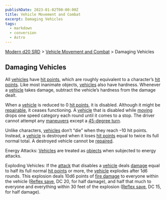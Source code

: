 ```yaml
---
publishDate: 2023-01-02T00:00:00Z
title: Vehicle Movement and Combat
excerpt: Damaging Vehicles
tags:
  - markdown
  - conversion
  - Astro
---
```


[Modern d20 SRD](/#modernD20) > [Vehicle Movement and Combat](modern-d20-srd-vehicle-movement-and-combat-index) > Damaging Vehicles

## Damaging Vehicles

All [vehicles](modern-d20-srd-equipment-equipment-vehicles) have [hit points](modern-d20-srd-combat-hit-points), which are roughly equivalent to a
character’s [hit points](modern-d20-srd-combat-hit-points). Like most
inanimate objects, [vehicles](modern-d20-srd-equipment-equipment-vehicles)
also have hardness. Whenever a [vehicle](modern-d20-srd-equipment-equipment-vehicles) takes damage, subtract the vehicle’s hardness from the damage dealt.

When a [vehicle](modern-d20-srd-equipment-equipment-vehicles) is reduced to 0
[hit points](modern-d20-srd-combat-hit-points), it is disabled. Although it
might be [repairable](modern-d20-srd-skills-repair), it ceases functioning. A
[vehicle](modern-d20-srd-equipment-equipment-vehicles) that is disabled while
[moving](modern-d20-srd-vehicle-movement-and-combat-moving) drops one speed
category each round until it comes to a stop. The driver cannot attempt any
[maneuvers](modern-d20-srd-vehicle-movement-and-combat-simple-maneuvers)
except a [45-degree turn](modern-d20-srd-vehicle-movement-and-combat-simple-maneuvers).

Unlike characters, [vehicles](modern-d20-srd-equipment-equipment-vehicles)
don’t “die” when they reach –10 hit points. Instead, a
[vehicle](modern-d20-srd-equipment-equipment-vehicles) is destroyed when it
loses [hit points](modern-d20-srd-combat-hit-points) equal to twice its full
normal total. A destroyed vehicle cannot be [repaired](modern-d20-srd-skills-repair).

Energy Attacks: [Vehicles](modern-d20-srd-equipment-equipment-vehicles) are
treated as [objects](modern-d20-srd-combat-attack-an-object) when subjected to
energy attacks.

Exploding Vehicles: If the [attack](modern-d20-srd-vehicle-movement-and-combat-attack-options) that disables a [vehicle](modern-d20-srd-equipment-equipment-vehicles) deals [damage](modern-d20-srd-combat-damage) equal to half
its full normal [hit points](modern-d20-srd-combat-hit-points) or more, the
[vehicle](modern-d20-srd-equipment-equipment-vehicles) explodes after 1d6
rounds. This explosion deals 10d6 points of [fire damage](modern-d20-srd-environment-hazards-heat-cold) to everyone within the vehicle ([Reflex save](modern-d20-srd-basics-saving-throws), DC 20, for half damage), and half
that much to everyone and everything within 30 feet of the explosion ([Reflex save](modern-d20-srd-basics-saving-throws), DC 15, for half damage).

